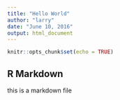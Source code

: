 ```yaml
---
title: "Hello World"
author: "larry"
date: "June 10, 2016"
output: html_document
---
```


```r
knitr::opts_chunk$set(echo = TRUE)
```

## R Markdown

this is a markdown file

